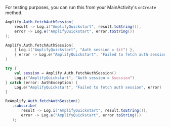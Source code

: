 For testing purposes, you can run this from your MainActivity's `onCreate` method.

<BlockSwitcher>
<Block name="Java">

```java
Amplify.Auth.fetchAuthSession(
    result -> Log.i("AmplifyQuickstart", result.toString()),
    error -> Log.e("AmplifyQuickstart", error.toString())
);
```

</Block>
<Block name="Kotlin - Callbacks">

```kotlin
Amplify.Auth.fetchAuthSession(
    { Log.i("AmplifyQuickstart", "Auth session = $it") },
    { error -> Log.e("AmplifyQuickstart", "Failed to fetch auth session", error) }
)
```

</Block>
<Block name="Kotlin - Coroutines (Beta)">

```kotlin
try {
    val session = Amplify.Auth.fetchAuthSession()
    Log.i("AmplifyQuickstart", "Auth session = $session")
} catch (error: AuthException) {
    Log.e("AmplifyQuickstart", "Failed to fetch auth session", error)
}
```

</Block>
<Block name="RxJava">

 ```java
RxAmplify.Auth.fetchAuthSession()
    .subscribe(
        result -> Log.i("AmplifyQuickstart", result.toString()),
        error -> Log.e("AmplifyQuickstart", error.toString())
    );
```

</Block>
</BlockSwitcher>
